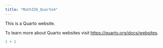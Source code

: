 ```yaml
---
title: "Math326_Quarto4"
---
```


This is a Quarto website.

To learn more about Quarto websites visit <https://quarto.org/docs/websites>.

```r
1 + 1
```
